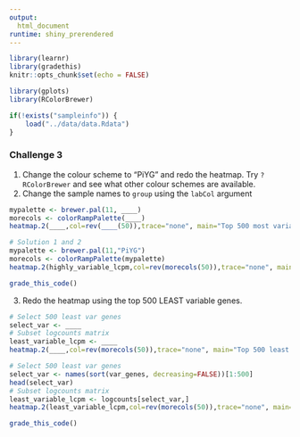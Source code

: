 ```yaml
---
output: 
  html_document
runtime: shiny_prerendered
---
```


```r
library(learnr)
library(gradethis)
knitr::opts_chunk$set(echo = FALSE)
```

```r
library(gplots)
library(RColorBrewer)
```

```r
if(!exists("sampleinfo")) {
    load("../data/data.Rdata")
}
```

### Challenge 3

1. Change the colour scheme to "PiYG" and redo the heatmap. Try `?RColorBrewer` and see what other colour schemes are available.
2. Change the sample names to `group` using the `labCol` argument

```r
mypalette <- brewer.pal(11, ____)
morecols <- colorRampPalette(____)   
heatmap.2(____,col=rev(____(50)),trace="none", main="Top 500 most variable genes across samples",ColSideColors=col.cell,labCol=____,scale="row",margins = c(8,5))
```

```r
# Solution 1 and 2
mypalette <- brewer.pal(11,"PiYG")
morecols <- colorRampPalette(mypalette)
heatmap.2(highly_variable_lcpm,col=rev(morecols(50)),trace="none", main="Top 500 most variable genes across samples",ColSideColors=col.cell,labCol=group,scale="row",margins = c(8,5))
```

```r
grade_this_code()
```


3. Redo the heatmap using the top 500 LEAST variable genes.


```r
# Select 500 least var genes
select_var <- ____
# Subset logcounts matrix
least_variable_lcpm <- ____
heatmap.2(____,col=rev(morecols(50)),trace="none", main="Top 500 least variable genes across samples",ColSideColors=col.cell,labCol=____,scale="row",margins=c(8,5))
```

```r
# Select 500 least var genes
select_var <- names(sort(var_genes, decreasing=FALSE))[1:500]
head(select_var)
# Subset logcounts matrix
least_variable_lcpm <- logcounts[select_var,]
heatmap.2(least_variable_lcpm,col=rev(morecols(50)),trace="none", main="Top 500 least variable genes across samples",ColSideColors=col.cell,labCol=group,scale="row",margins=c(8,5))
```

```r
grade_this_code()
```

<br>

